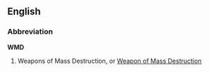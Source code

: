 ==English==

===Abbreviation===
'''WMD'''

# Weapons of Mass Destruction, or [[Weapon of Mass Destruction]]
